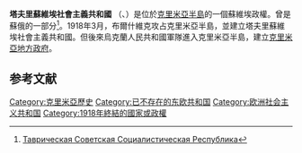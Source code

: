 {{expand|time=2015-01-21T17:02:48+00:00}}
'''塔夫里蘇維埃社會主義共和國''' （{{lang-ru|Советская Социалистическая Республика Тавриды}}、{{lang-uk|Радянська Соціалістична Республіка Тавриди}}）是位於[[克里米亞半島|克里米亞半島]]的一個蘇維埃政權。曾是蘇俄的一部分<ref name=cultinfo>[http://www.cultinfo.ru/fulltext/1/001/008/108/381.htm Таврическая Советская Социалистическая Республика]{{dead link|date=2017年12月 |bot=InternetArchiveBot |fix-attempted=yes }}</ref>。1918年3月，布爾什維克攻占克里米亞半島，並建立塔夫里蘇維埃社會主義共和國。但後來烏克蘭人民共和國軍隊進入克里米亞半島，建立[[克里米亞地方政府|克里米亞地方政府]]。

==参考文献==
{{reflist}}

{{俄国革命国家}}

[[Category:克里米亞歷史|Category:克里米亞歷史]]
[[Category:已不存在的东欧共和国|Category:已不存在的东欧共和国]]
[[Category:欧洲社会主义共和国|Category:欧洲社会主义共和国]]
[[Category:1918年終結的國家或政權|Category:1918年終結的國家或政權]]